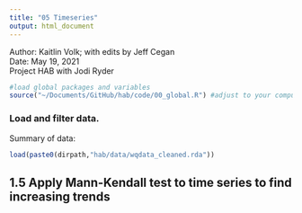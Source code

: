 ```yaml
---
title: "05 Timeseries"
output: html_document
---
```


Author: Kaitlin Volk; with edits by Jeff Cegan  
Date: May 19, 2021  
Project HAB with Jodi Ryder  

```r
#load global packages and variables
source("~/Documents/GitHub/hab/code/00_global.R") #adjust to your computer specs
```

### Load and filter data. 
Summary of data:

```r
load(paste0(dirpath,"hab/data/wqdata_cleaned.rda"))
```

## 1.5 Apply Mann-Kendall test to time series to find increasing trends
```r.

```
